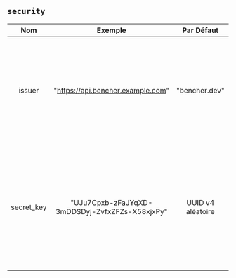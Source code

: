 ## `security`

|    Nom     |                    Exemple                     |    Par Défaut     | Obligatoire |                                                                                                                                                Description                                                                                                                                                 |
| :--------: | :--------------------------------------------: | :---------------: | :---------: | :--------------------------------------------------------------------------------------------------------------------------------------------------------------------------------------------------------------------------------------------------------------------------------------------------------: |
|   issuer   |       "https://api.bencher.example.com"        |   "bencher.dev"   |     Non     |                                                                      Spécifie l'émetteur du Jeton Web JSON (JWT). **AVERTISSEMENT** Modifier cette valeur fera en sorte que tous les JWT précédemment générés ne soient plus valides.                                                                      |
| secret_key | "UJu7Cpxb-zFaJYqXD-3mDDSDyj-ZvfxZFZs-X58xjxPy" | UUID v4 aléatoire |     Oui     | Spécifie la clé utilisée pour générer tous les tokens. **CELA DOIT ÊTRE TRÈS SÉCURISÉ !** La valeur par défaut est un [UUID v4](https://en.wikipedia.org/wiki/Universally_unique_identifier#Version_4_(random)) aléatoirement généré. Lorsqu'il est connecté, il apparaîtra obscurci comme `************`. |